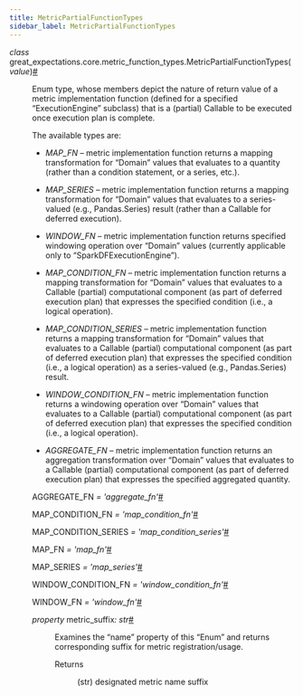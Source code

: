 ```yaml
---
title: MetricPartialFunctionTypes
sidebar_label: MetricPartialFunctionTypes
---
```



<section class="sphinx-api-doc" id="metricpartialfunctiontypes">

<dl class="py class">
<dt class="sig sig-object py" id="great_expectations.core.metric_function_types.MetricPartialFunctionTypes">
<em class="property"><span class="pre">class</span><span class="w"> </span></em><span class="sig-prename descclassname"><span class="pre">great_expectations.core.metric_function_types.</span></span><span class="sig-name descname"><span class="pre">MetricPartialFunctionTypes</span></span><span class="sig-paren">(</span><em class="sig-param"><span class="n"><span class="pre">value</span></span></em><span class="sig-paren">)</span><a class="headerlink" href="#great_expectations.core.metric_function_types.MetricPartialFunctionTypes" title="Permalink to this definition">#</a>
</dt>

<dd>
<p>Enum type, whose members depict the nature of return value of a metric implementation function (defined for a specified “ExecutionEngine” subclass) that is a (partial) Callable to be executed once execution plan is complete.</p>
<p>The available types are:</p>
<ul class="simple">
<li><p><cite>MAP_FN</cite> – metric implementation function returns a mapping transformation for “Domain” values that evaluates to
a quantity (rather than a condition statement, or a series, etc.).</p></li>
<li><p><cite>MAP_SERIES</cite> – metric implementation function returns a mapping transformation for “Domain” values that evaluates
to a series-valued (e.g., Pandas.Series) result (rather than a Callable for deferred execution).</p></li>
<li><p><cite>WINDOW_FN</cite> – metric implementation function returns specified windowing operation over “Domain” values
(currently applicable only to “SparkDFExecutionEngine”).</p></li>
<li><p><cite>MAP_CONDITION_FN</cite> – metric implementation function returns a mapping transformation for “Domain” values that
evaluates to a Callable (partial) computational component (as part of deferred execution plan) that expresses the
specified condition (i.e., a logical operation).</p></li>
<li><p><cite>MAP_CONDITION_SERIES</cite> – metric implementation function returns a mapping transformation for “Domain” values that
evaluates to a Callable (partial) computational component (as part of deferred execution plan) that expresses the
specified condition (i.e., a logical operation) as a series-valued (e.g., Pandas.Series) result.</p></li>
<li><p><cite>WINDOW_CONDITION_FN</cite> – metric implementation function returns a windowing operation over “Domain” values that
evaluates to a Callable (partial) computational component (as part of deferred execution plan) that expresses the
specified condition (i.e., a logical operation).</p></li>
<li><p><cite>AGGREGATE_FN</cite> – metric implementation function returns an aggregation transformation over “Domain” values that
evaluates to a Callable (partial) computational component (as part of deferred execution plan) that expresses the
specified aggregated quantity.</p></li>
</ul>
<dl class="py attribute">
<dt class="sig sig-object py" id="great_expectations.core.metric_function_types.MetricPartialFunctionTypes.AGGREGATE_FN">
<span class="sig-name descname"><span class="pre">AGGREGATE_FN</span></span><em class="property"><span class="w"> </span><span class="p"><span class="pre">=</span></span><span class="w"> </span><span class="pre">'aggregate_fn'</span></em><a class="headerlink" href="#great_expectations.core.metric_function_types.MetricPartialFunctionTypes.AGGREGATE_FN" title="Permalink to this definition">#</a>
</dt>
<dd></dd></dl>
<dl class="py attribute">
<dt class="sig sig-object py" id="great_expectations.core.metric_function_types.MetricPartialFunctionTypes.MAP_CONDITION_FN">
<span class="sig-name descname"><span class="pre">MAP_CONDITION_FN</span></span><em class="property"><span class="w"> </span><span class="p"><span class="pre">=</span></span><span class="w"> </span><span class="pre">'map_condition_fn'</span></em><a class="headerlink" href="#great_expectations.core.metric_function_types.MetricPartialFunctionTypes.MAP_CONDITION_FN" title="Permalink to this definition">#</a>
</dt>
<dd></dd></dl>
<dl class="py attribute">
<dt class="sig sig-object py" id="great_expectations.core.metric_function_types.MetricPartialFunctionTypes.MAP_CONDITION_SERIES">
<span class="sig-name descname"><span class="pre">MAP_CONDITION_SERIES</span></span><em class="property"><span class="w"> </span><span class="p"><span class="pre">=</span></span><span class="w"> </span><span class="pre">'map_condition_series'</span></em><a class="headerlink" href="#great_expectations.core.metric_function_types.MetricPartialFunctionTypes.MAP_CONDITION_SERIES" title="Permalink to this definition">#</a>
</dt>
<dd></dd></dl>
<dl class="py attribute">
<dt class="sig sig-object py" id="great_expectations.core.metric_function_types.MetricPartialFunctionTypes.MAP_FN">
<span class="sig-name descname"><span class="pre">MAP_FN</span></span><em class="property"><span class="w"> </span><span class="p"><span class="pre">=</span></span><span class="w"> </span><span class="pre">'map_fn'</span></em><a class="headerlink" href="#great_expectations.core.metric_function_types.MetricPartialFunctionTypes.MAP_FN" title="Permalink to this definition">#</a>
</dt>
<dd></dd></dl>
<dl class="py attribute">
<dt class="sig sig-object py" id="great_expectations.core.metric_function_types.MetricPartialFunctionTypes.MAP_SERIES">
<span class="sig-name descname"><span class="pre">MAP_SERIES</span></span><em class="property"><span class="w"> </span><span class="p"><span class="pre">=</span></span><span class="w"> </span><span class="pre">'map_series'</span></em><a class="headerlink" href="#great_expectations.core.metric_function_types.MetricPartialFunctionTypes.MAP_SERIES" title="Permalink to this definition">#</a>
</dt>
<dd></dd></dl>
<dl class="py attribute">
<dt class="sig sig-object py" id="great_expectations.core.metric_function_types.MetricPartialFunctionTypes.WINDOW_CONDITION_FN">
<span class="sig-name descname"><span class="pre">WINDOW_CONDITION_FN</span></span><em class="property"><span class="w"> </span><span class="p"><span class="pre">=</span></span><span class="w"> </span><span class="pre">'window_condition_fn'</span></em><a class="headerlink" href="#great_expectations.core.metric_function_types.MetricPartialFunctionTypes.WINDOW_CONDITION_FN" title="Permalink to this definition">#</a>
</dt>
<dd></dd></dl>
<dl class="py attribute">
<dt class="sig sig-object py" id="great_expectations.core.metric_function_types.MetricPartialFunctionTypes.WINDOW_FN">
<span class="sig-name descname"><span class="pre">WINDOW_FN</span></span><em class="property"><span class="w"> </span><span class="p"><span class="pre">=</span></span><span class="w"> </span><span class="pre">'window_fn'</span></em><a class="headerlink" href="#great_expectations.core.metric_function_types.MetricPartialFunctionTypes.WINDOW_FN" title="Permalink to this definition">#</a>
</dt>
<dd></dd></dl>
<dl class="py property">
<dt class="sig sig-object py" id="great_expectations.core.metric_function_types.MetricPartialFunctionTypes.metric_suffix">
<em class="property"><span class="pre">property</span><span class="w"> </span></em><span class="sig-name descname"><span class="pre">metric_suffix</span></span><em class="property"><span class="p"><span class="pre">:</span></span><span class="w"> </span><span class="pre">str</span></em><a class="headerlink" href="#great_expectations.core.metric_function_types.MetricPartialFunctionTypes.metric_suffix" title="Permalink to this definition">#</a>
</dt>
<dd>
<p>Examines the “name” property of this “Enum” and returns corresponding suffix for metric registration/usage.</p>
<dl class="field-list simple">
<dt class="field-odd">Returns</dt>
<dd class="field-odd">
<p>(str) designated metric name suffix</p>
</dd>
</dl>
</dd></dl>
</dd></dl>
</section>